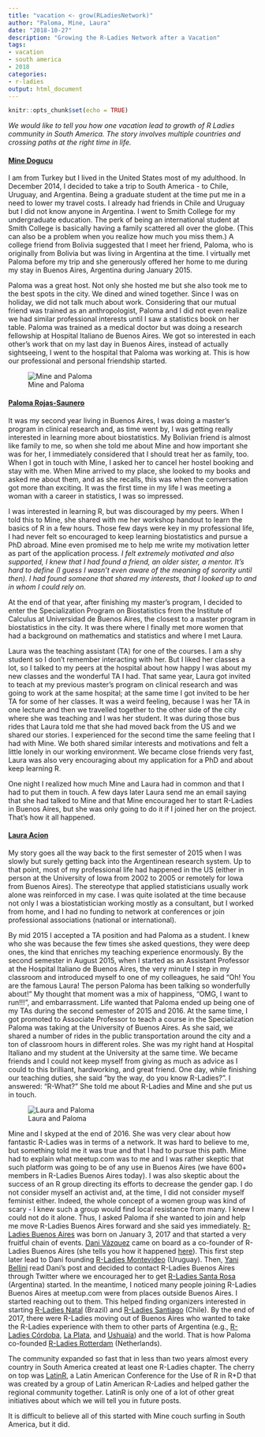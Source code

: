 ```yaml
---
title: "vacation <- grow(RLadiesNetwork)"
author: "Paloma, Mine, Laura"
date: "2018-10-27"
description: "Growing the R-Ladies Network after a Vacation"
tags: 
- vacation
- south america
- 2018
categories:
- r-ladies
output: html_document
---
```


```r
knitr::opts_chunk$set(echo = TRUE)
```

*We would like to tell you how one vacation lead to growth of R Ladies community in South America. The story involves multiple countries and crossing paths at the right time in life.* 

#### [Mine Dogucu](https://twitter.com/MineDogucu)


I am from Turkey but I lived in the United States most of my adulthood. In December 2014, I decided to take a trip to South America - to Chile, Uruguay, and Argentina. Being a graduate student at the time put me in a need to lower my travel costs. I already had friends in Chile and Uruguay but I did not know anyone in Argentina. I went to Smith College for my undergraduate education. The perk of being an international student at Smith College is basically having a family scattered all over the globe. (This can also be a problem when you realize how much you miss them.)  A college friend from Bolivia suggested that I meet her friend, Paloma, who is originally from Bolivia but was living in Argentina at the time. I virtually met Paloma before my trip and she generously offered her home to me during my stay in Buenos Aires, Argentina during January 2015. 

Paloma was a great host. Not only she hosted me but she also took me to the best spots in the city. We dined and wined together. Since I was on holiday, we did not talk much about work. Considering that our mutual friend was trained as an anthropologist, Paloma and I did not even realize we had similar professional interests until I saw a statistics book on her table. Paloma was trained as a medical doctor but was doing a research fellowship at Hospital Italiano de Buenos Aires. We got so interested in each other’s work that on my last day in Buenos Aires, instead of actually sightseeing, I went to the hospital that Paloma was working at. This is how our professional and personal friendship started. 

![Mine and Paloma](mine_paloma.jpg)

#### [Paloma Rojas-Saunero](https://twitter.com/palolili23)


It was my second year living in Buenos Aires, I was doing a master’s program in clinical research and, as time went by, I was getting really interested in learning more about biostatistics. My Bolivian friend is almost like family to me, so when she told me about Mine and how important she was for her, I immediately considered that I should treat her as family, too. When I got in touch with Mine, I asked her to cancel her hostel booking and stay with me. When Mine arrived to my place, she looked to my books and asked me about them, and as she recalls, this was when the conversation got more than exciting. It was the first time in my life I was meeting a woman with a career in statistics, I was so impressed. 

I was interested in learning R, but was discouraged by my peers. When I told this to Mine, she shared with me her workshop handout to learn the basics of R in a few hours. Those few days were key in my professional life, I had never felt so encouraged to keep learning biostatistics and pursue a PhD abroad. Mine even promised me to help me write my motivation letter as part of the application process. *I felt extremely motivated and also supported, I knew that I had found a friend, an older sister, a mentor. It’s hard to define (I guess I wasn’t even aware of the meaning of sorority until then). I had found someone that shared my interests, that I looked up to and in whom I could rely on.* 

At the end of that year, after finishing my master’s program, I decided to enter the Specialization Program on Biostatistics from the Institute of Calculus at Universidad de Buenos Aires, the closest to a master program in biostatistics in the city. It was there where I finally met more women that had a background on mathematics and statistics and where I met Laura.

Laura was the teaching assistant (TA)  for one of the courses. I am a shy student so I don’t remember interacting with her. But I liked her classes a lot, so I talked to my peers at the hospital about how happy I was about my new classes and the wonderful TA I had. That same year, Laura got invited to teach at my previous master’s program on clinical research and was going to work at the same hospital; at the same time I got invited to be her TA for some of her classes. It was a weird feeling, because I was her TA in one lecture and then we travelled together to the other side of the city where she was teaching and I was her student. It was during those bus rides that Laura told me that she had moved back from the US and we shared our stories. I experienced for the second time the same feeling that I had with Mine. We both shared similar interests and motivations and felt a little lonely in our working environment. We became close friends very fast, Laura was also very encouraging about my application for a PhD and about keep learning R.

One night I realized how much Mine and Laura had in common and that I had to put them in touch. A few days later Laura send me an email saying that she had talked to Mine and that Mine encouraged her to start R-Ladies in Buenos Aires, but she was only going to do it if I joined her on the project. That’s how it all happened.

#### [Laura Acion](https://twitter.com/_lacion_)


My story goes all the way back to the first semester of 2015 when I was slowly but surely getting back into the Argentinean research system. Up to that point, most of my professional life had happened in the US (either in person at the University of Iowa from 2002 to 2005 or remotely for Iowa from Buenos Aires). The stereotype that applied statisticians usually work alone was reinforced in my case. I was quite isolated at the time because not only I was a biostatistician working mostly as a consultant, but I worked from home, and I had no funding to network at conferences or join professional associations (national or international).  

By mid 2015 I accepted a TA position and had Paloma as a student. I knew who she was because the few times she asked questions, they were deep ones, the kind that enriches my teaching experience enormously. By the second semester in August 2015, when I started as an Assistant Professor at the Hospital Italiano de Buenos Aires, the very minute I step in my classroom and introduced myself to one of my colleagues, he said “Oh! You are the famous Laura! The person Paloma has been talking so wonderfully about!” My thought that moment was a mix of happiness, “OMG, I want to run!!!”, and embarrassment. Life wanted that Paloma ended up being one of my TAs during the second semester of 2015 and 2016. At the same time, I got promoted to Associate Professor to teach a course in the Specialization Paloma was taking at the University of Buenos Aires. As she said, we shared a number of rides in the public transportation around the city and a ton of classroom hours in different roles. She was my right hand at Hospital Italiano and my student at the University at the same time. We became friends and I could not keep myself from giving as much as advice as I could to this brilliant, hardworking, and great friend. One day, while finishing our teaching duties, she said “by the way, do you know R-Ladies?”. I answered: “R-What?” She told me about R-Ladies and Mine and she put us in touch.

![Laura and Paloma](laura_paloma.jpg)

Mine and I skyped at the end of 2016. She was very clear about how fantastic R-Ladies was in terms of a network. It was hard to believe to me, but something told me it was true and that I had to pursue this path. Mine had to explain what meetup.com was to me and I was rather skeptic that such platform was going to be of any use in Buenos Aires (we have 600+ members in R-Ladies Buenos Aires today). I was also skeptic about the success of an R group directing its efforts to decrease the gender gap. I do not consider myself an activist and, at the time, I did not consider myself feminist either. Indeed, the whole concept of a women group was kind of scary - I knew such a group would find local resistance from many. I knew I could not do it alone. Thus, I asked Paloma if she wanted to join and help me move R-Ladies Buenos Aires forward and she said yes immediately. 
[R-Ladies Buenos Aires](https://www.meetup.com/es-ES/rladies-buenos-aires/) was born on January 3, 2017 and that started a very fruitful chain of events. [Dani Vázquez](https://twitter.com/d4tagirl) came on board as a co-founder of R-Ladies Buenos Aires (she tells you how it happened [here](https://d4tagirl.com/2017/01/the-r-ladies-way)). This first step later lead to Dani founding [R-Ladies Montevideo](https://www.meetup.com/es-ES/rladies-montevideo/) (Uruguay). Then, [Yani Bellini](https://twitter.com/yabellini) read Dani’s post and decided to contact R-Ladies Buenos Aires through Twitter where we encouraged her to get [R-Ladies Santa Rosa](https://www.meetup.com/es-ES/rladies-santa-rosa/) (Argentina) started. In the meantime, I noticed many people joining R-Ladies Buenos Aires at meetup.com were from places outside Buenos Aires. I started reaching out to them. This helped finding organizers interested in starting  [R-Ladies Natal](https://www.meetup.com/es-ES/rladies-natal/) (Brazil) and [R-Ladies Santiago](https://www.meetup.com/es-ES/rladies-scl/) (Chile). By the end of 2017, there were R-Ladies moving out of Buenos Aires who wanted to take the R-Ladies experience with them to other parts of Argentina (e.g., [R-Ladies Córdoba](https://www.meetup.com/es-ES/rladies-cordoba/), [La Plata](https://www.meetup.com/es-ES/rladies-la-plata/), and [Ushuaia](https://www.meetup.com/es-ES/rladies-ushuaia/)) and the world. That is how Paloma co-founded [R-Ladies Rotterdam](https://www.meetup.com/es-ES/rladies-rotterdam/) (Netherlands). 

The community expanded so fast that in less than two years almost every country in South America created at least one R-Ladies chapter. The cherry on top was [LatinR](http://latin-r.com/en), a Latin American Conference for the Use of R in R+D that was created by a group of Latin American R-Ladies and helped gather the regional community together. LatinR is only one of a lot of other great initiatives about which we will tell you in future posts.

It is difficult to believe all of this started with Mine couch surfing in South America, but it did.  

